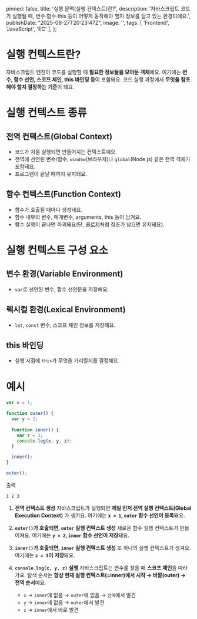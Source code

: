 
  pinned: false,
  title: '실행 문맥(실행 컨텍스트)란?',
  description: '자바스크립트 코드가 실행될 때, 변수·함수·this 등이 어떻게 동작해야 할지 정보를 담고 있는 환경이에요.',
  publishDate: "2025-08-27T20:23:47Z",
  image: '',
  tags: [
    'Frontend', 'JavaScript', 'EC'
  ],
};

# 실행 컨텍스트란?
자바스크립트 엔진이 코드를 실행할 때 **필요한 정보들을 모아둔 객체**예요.
여기에는 **변수, 함수 선언, 스코프 체인, this 바인딩 등**이 포함돼요.
코드 실행 과정에서 **무엇을 참조해야 할지 결정하는 기준**이 돼요.

# 실행 컨텍스트 종류
## 전역 컨텍스트(Global Context)
- 코드가 처음 실행되면 만들어지는 컨텍스트예요.
- 전역에 선언된 변수/함수, `window`(브라우저)나 `global`(Node.js) 같은 전역 객체가 포함돼요.
- 프로그램이 끝날 때까지 유지돼요.

## 함수 컨텍스트(Function Context)
- 함수가 호출될 때마다 생성돼요.
- 함수 내부의 변수, 매개변수, arguments, this 등이 담겨요.
- 함수 실행이 끝나면 파괴돼요(단, [클로저](/blog/frontend/closure)처럼 참조가 남으면 유지돼요).

# 실행 컨텍스트 구성 요소
## 변수 환경(Variable Environment)
- `var`로 선언된 변수, 함수 선언문을 저장해요.

## 렉시컬 환경(Lexical Environment)
- `let`, `const` 변수, 스코프 체인 정보를 저장해요.

## this 바인딩
- 실행 시점에 `this`가 무엇을 가리킬지를 결정해요.

# 예시
```js
var x = 1;

function outer() {
  var y = 2;
  
  function inner() {
    var z = 3;
    console.log(x, y, z);
  }

  inner();
}

outer();
```

출력
```plainText
1 2 3
```

1. **전역 컨텍스트 생성**
  자바스크립트가 실행되면 **제일 먼저 전역 실행 컨텍스트(Global Execution Context)** 가 생겨요.
  여기에는 **`x = 1`, `outer` 함수 선언이 등록**돼요.

2. **`outer()`가 호출되면, `outer` 실행 컨텍스트 생성**
  새로운 함수 실행 컨텍스트가 만들어져요.
  여기에는 **`y = 2`, `inner` 함수 선언이 저장**돼요.

3. **`inner()`가 호출되면, `inner` 실행 컨텍스트 생성**
  또 하나의 실행 컨텍스트가 생겨요.
  여기에는 **`z = 3`이 저장**돼요.

4. **`console.log(x, y, z)` 실행**
  자바스크립트는 변수를 찾을 때 **스코프 체인**을 따라가요.
  탐색 순서는 **항상 현재 실행 컨텍스트(=inner)에서 시작 → 바깥(outer) → 전역 순서**예요.
    - `x` → `inner`에 없음 → `outer`에 없음 → `전역`에서 발견
    - `y` → `inner`에 없음 → `outer`에서 발견
    - `z` → `inner`에서 바로 발견